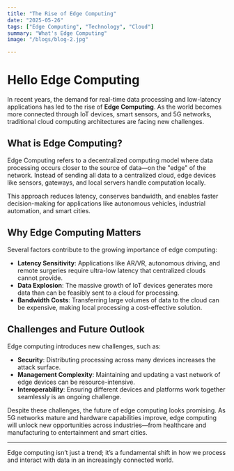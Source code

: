 ```yaml
---
title: "The Rise of Edge Computing"
date: "2025-05-26"
tags: ["Edge Computing", "Technology", "Cloud"]
summary: "What's Edge Computing"
image: "/blogs/blog-2.jpg"

---
```


# Hello Edge Computing

In recent years, the demand for real-time data processing and low-latency applications has led to the rise of **Edge Computing**. As the world becomes more connected through IoT devices, smart sensors, and 5G networks, traditional cloud computing architectures are facing new challenges.

## What is Edge Computing?

Edge Computing refers to a decentralized computing model where data processing occurs closer to the source of data—on the "edge" of the network. Instead of sending all data to a centralized cloud, edge devices like sensors, gateways, and local servers handle computation locally.

This approach reduces latency, conserves bandwidth, and enables faster decision-making for applications like autonomous vehicles, industrial automation, and smart cities.

## Why Edge Computing Matters

Several factors contribute to the growing importance of edge computing:

- **Latency Sensitivity**: Applications like AR/VR, autonomous driving, and remote surgeries require ultra-low latency that centralized clouds cannot provide.
- **Data Explosion**: The massive growth of IoT devices generates more data than can be feasibly sent to a cloud for processing.
- **Bandwidth Costs**: Transferring large volumes of data to the cloud can be expensive, making local processing a cost-effective solution.

## Challenges and Future Outlook

Edge computing introduces new challenges, such as:

- **Security**: Distributing processing across many devices increases the attack surface.
- **Management Complexity**: Maintaining and updating a vast network of edge devices can be resource-intensive.
- **Interoperability**: Ensuring different devices and platforms work together seamlessly is an ongoing challenge.

Despite these challenges, the future of edge computing looks promising. As 5G networks mature and hardware capabilities improve, edge computing will unlock new opportunities across industries—from healthcare and manufacturing to entertainment and smart cities.

---

Edge computing isn’t just a trend; it’s a fundamental shift in how we process and interact with data in an increasingly connected world.